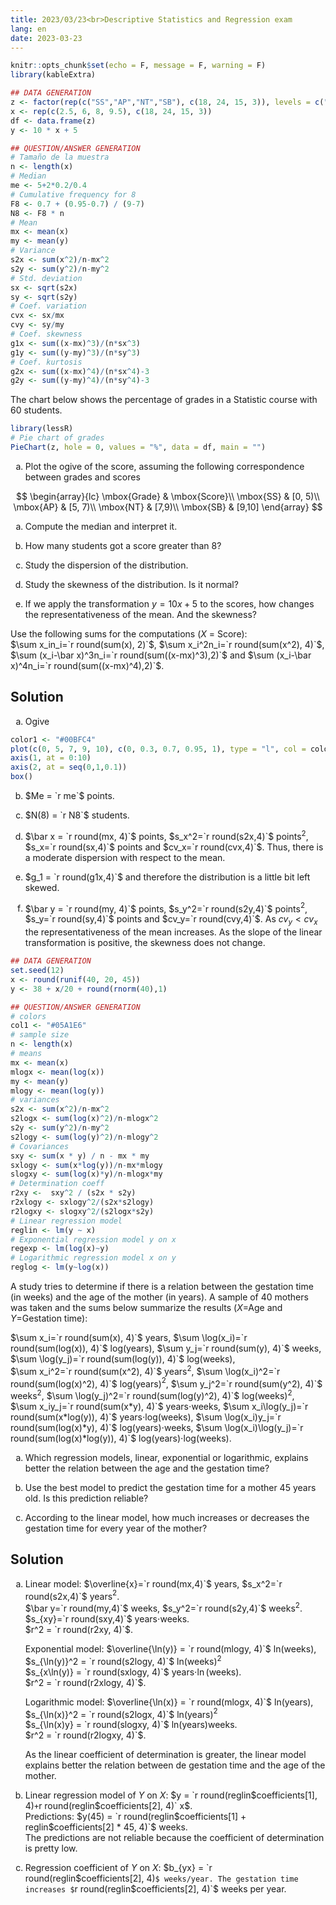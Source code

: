 ```yaml
---
title: 2023/03/23<br>Descriptive Statistics and Regression exam
lang: en
date: 2023-03-23
---
```


```r
knitr::opts_chunk$set(echo = F, message = F, warning = F)
library(kableExtra)
```

:::{#exr-1}
```r
## DATA GENERATION
z <- factor(rep(c("SS","AP","NT","SB"), c(18, 24, 15, 3)), levels = c("SS","AP","NT","SB"))
x <- rep(c(2.5, 6, 8, 9.5), c(18, 24, 15, 3))
df <- data.frame(z)
y <- 10 * x + 5

## QUESTION/ANSWER GENERATION
# Tamaño de la muestra
n <- length(x)
# Median
me <- 5+2*0.2/0.4
# Cumulative frequency for 8
F8 <- 0.7 + (0.95-0.7) / (9-7)
N8 <- F8 * n
# Mean
mx <- mean(x)
my <- mean(y)
# Variance
s2x <- sum(x^2)/n-mx^2
s2y <- sum(y^2)/n-my^2
# Std. deviation
sx <- sqrt(s2x)
sy <- sqrt(s2y)
# Coef. variation
cvx <- sx/mx
cvy <- sy/my
# Coef. skewness
g1x <- sum((x-mx)^3)/(n*sx^3)
g1y <- sum((y-my)^3)/(n*sy^3)
# Coef. kurtosis
g2x <- sum((x-mx)^4)/(n*sx^4)-3
g2y <- sum((y-my)^4)/(n*sy^4)-3
```


The chart below shows the percentage of grades in a Statistic course with 60 students. 

```r
library(lessR)
# Pie chart of grades
PieChart(z, hole = 0, values = "%", data = df, main = "")
```

a. Plot the ogive of the score, assuming the following correspondence between grades and scores

$$
\begin{array}{lc}
  \mbox{Grade} & \mbox{Score}\\
  \mbox{SS} & [0, 5)\\
  \mbox{AP} & [5, 7)\\
  \mbox{NT} & [7,9)\\
  \mbox{SB} & [9,10]
\end{array}
$$

a. Compute the median and interpret it.

a. How many students got a score greater than 8?

a. Study the dispersion of the distribution.

a. Study the skewness of the distribution. Is it normal?

a. If we apply the transformation $y=10x+5$ to the scores, how changes the representativeness of the mean. And the skewness?

Use the following sums for the computations ($X$ = Score):  
$\sum x_in_i=`r round(sum(x), 2)`$, $\sum x_i^2n_i=`r round(sum(x^2), 4)`$, $\sum (x_i-\bar x)^3n_i=`r round(sum((x-mx)^3),2)`$ and $\sum (x_i-\bar x)^4n_i=`r round(sum((x-mx)^4),2)`$.

:::{.callout-tip collapse="true"}
## Solution
a. Ogive 

```r
color1 <- "#00BFC4"
plot(c(0, 5, 7, 9, 10), c(0, 0.3, 0.7, 0.95, 1), type = "l", col = color1, xlab = "Score", ylab = "Cumulative relative frequency", axes = F)
axis(1, at = 0:10)
axis(2, at = seq(0,1,0.1))
box()
```

b. $Me = `r me`$ points.

c. $N(8) = `r N8`$ students.

d. $\bar x = `r round(mx, 4)`$ points, $s_x^2=`r round(s2x,4)`$ points$^2$, $s_x=`r round(sx,4)`$ points and $cv_x=`r round(cvx,4)`$. Thus, there is a moderate dispersion with respect to the mean.

e. $g_1 = `r round(g1x,4)`$ and therefore the distribution is a little bit left skewed.

f. $\bar y = `r round(my, 4)`$ points, $s_y^2=`r round(s2y,4)`$ points$^2$, $s_y=`r round(sy,4)`$ points and $cv_y=`r round(cvy,4)`$. As $cv_y < cv_x$ the representativeness of the mean increases. As the slope of the linear transformation is positive, the skewness does not change.
:::
:::

:::{#exr-2}
```r
## DATA GENERATION
set.seed(12)
x <- round(runif(40, 20, 45))
y <- 38 + x/20 + round(rnorm(40),1)

## QUESTION/ANSWER GENERATION
# colors
col1 <- "#05A1E6"
# sample size
n <- length(x)
# means
mx <- mean(x)
mlogx <- mean(log(x))
my <- mean(y)
mlogy <- mean(log(y))
# variances
s2x <- sum(x^2)/n-mx^2
s2logx <- sum(log(x)^2)/n-mlogx^2
s2y <- sum(y^2)/n-my^2
s2logy <- sum(log(y)^2)/n-mlogy^2
# Covariances
sxy <- sum(x * y) / n - mx * my
sxlogy <- sum(x*log(y))/n-mx*mlogy
slogxy <- sum(log(x)*y)/n-mlogx*my
# Determination coeff
r2xy <-  sxy^2 / (s2x * s2y)
r2xlogy <- sxlogy^2/(s2x*s2logy)
r2logxy <- slogxy^2/(s2logx*s2y)
# Linear regression model
reglin <- lm(y ~ x)
# Exponential regression model y on x
regexp <- lm(log(x)~y)
# Logarithmic regression model x on y
reglog <- lm(y~log(x))
```

A study tries to determine if there is a relation between the gestation time (in weeks) and the age of the mother (in years). A sample of 40 mothers was taken and the sums below summarize the results ($X$=Age and $Y$=Gestation time):

$\sum x_i=`r round(sum(x), 4)`$ years, $\sum \log(x_i)=`r round(sum(log(x)), 4)`$ log(years), $\sum y_j=`r round(sum(y), 4)`$ weeks, $\sum \log(y_j)=`r round(sum(log(y)), 4)`$ log(weeks),  
$\sum x_i^2=`r round(sum(x^2), 4)`$ years$^2$, $\sum \log(x_i)^2=`r round(sum(log(x)^2), 4)`$ log(years)$^2$, $\sum y_j^2=`r round(sum(y^2), 4)`$ weeks$^2$, $\sum \log(y_j)^2=`r round(sum(log(y)^2), 4)`$ log(weeks)$^2$,  
$\sum x_iy_j=`r round(sum(x*y), 4)`$ years$\cdot$weeks, $\sum x_i\log(y_j)=`r round(sum(x*log(y)), 4)`$ years$\cdot$log(weeks), $\sum \log(x_i)y_j=`r round(sum(log(x)*y), 4)`$ log(years)$\cdot$weeks, $\sum \log(x_i)\log(y_j)=`r round(sum(log(x)*log(y)), 4)`$ log(years)$\cdot$log(weeks).

a. Which regression models, linear, exponential or logarithmic, explains better the relation between the age and the gestation time? 

a. Use the best model to predict the gestation time for a mother 45 years old. Is this prediction reliable?

a. According to the linear model, how much increases or decreases the gestation time for every year of the mother?

:::{.callout-tip collapse="true"}
## Solution
a. Linear model: $\overline{x}=`r round(mx,4)`$ years, $s_x^2=`r round(s2x,4)`$ years$^2$.  
$\bar y=`r round(my,4)`$ weeks, $s_y^2=`r round(s2y,4)`$ weeks$^2$.  
$s_{xy}=`r round(sxy,4)`$ years$\cdot$weeks.  
$r^2 = `r round(r2xy, 4)`$. 

    Exponential model: $\overline{\ln(y)} = `r round(mlogy, 4)`$ ln(weeks), $s_{\ln(y)}^2 = `r round(s2logy, 4)`$ ln(weeks)$^2$  
    $s_{x\ln(y)} = `r round(sxlogy, 4)`$ years$\cdot\ln$(weeks).  
    $r^2 = `r round(r2xlogy, 4)`$.  

    Logarithmic model: $\overline{\ln(x)} = `r round(mlogx, 4)`$ ln(years), $s_{\ln(x)}^2 = `r round(s2logx, 4)`$  ln(years)$^2$  
    $s_{\ln(x)y} = `r round(slogxy, 4)`$ ln(years)weeks.  
    $r^2 = `r round(r2logxy, 4)`$.

    As the linear coefficient of determination is greater, the linear model explains better the relation between de gestation time and the age of the mother. 

a. 
Linear regression model of $Y$ on $X$: $y = `r round(reglin$coefficients[1], 4)` + `r round(reglin$coefficients[2], 4)` x$.  
Predictions: $y(45) = `r round(reglin$coefficients[1] + reglin$coefficients[2] * 45, 4)`$ weeks.  
The predictions are not reliable because the coefficient of determination is pretty low.

a. Regression coefficient of $Y$ on $X$: $b_{yx} = `r round(reglin$coefficients[2], 4)`$ weeks/year. The gestation time increases $`r round(reglin$coefficients[2], 4)`$ weeks per year.
:::
:::